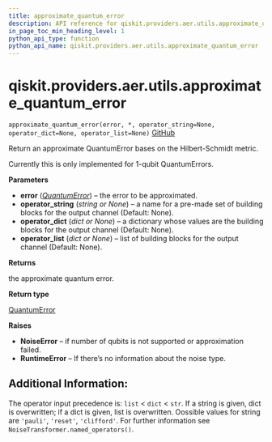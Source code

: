 ```yaml
---
title: approximate_quantum_error
description: API reference for qiskit.providers.aer.utils.approximate_quantum_error
in_page_toc_min_heading_level: 1
python_api_type: function
python_api_name: qiskit.providers.aer.utils.approximate_quantum_error
---
```


<span id="qiskit-providers-aer-utils-approximate-quantum-error" />

# qiskit.providers.aer.utils.approximate\_quantum\_error

<span id="qiskit.providers.aer.utils.approximate_quantum_error" />

`approximate_quantum_error(error, *, operator_string=None, operator_dict=None, operator_list=None)` [GitHub](https://github.com/qiskit/qiskit-aer/tree/stable/0.7/qiskit/providers/aer/utils/noise_transformation.py "view source code")

Return an approximate QuantumError bases on the Hilbert-Schmidt metric.

Currently this is only implemented for 1-qubit QuantumErrors.

**Parameters**

*   **error** ([*QuantumError*](qiskit.providers.aer.noise.QuantumError "qiskit.providers.aer.noise.QuantumError")) – the error to be approximated.
*   **operator\_string** (*string or None*) – a name for a pre-made set of building blocks for the output channel (Default: None).
*   **operator\_dict** (*dict or None*) – a dictionary whose values are the building blocks for the output channel (Default: None).
*   **operator\_list** (*dict or None*) – list of building blocks for the output channel (Default: None).

**Returns**

the approximate quantum error.

**Return type**

[QuantumError](qiskit.providers.aer.noise.QuantumError "qiskit.providers.aer.noise.QuantumError")

**Raises**

*   **NoiseError** – if number of qubits is not supported or approximation failed.
*   **RuntimeError** – If there’s no information about the noise type.

## Additional Information:

The operator input precedence is: `list` \< `dict` \< `str`. If a string is given, dict is overwritten; if a dict is given, list is overwritten. Oossible values for string are `'pauli'`, `'reset'`, `'clifford'`. For further information see `NoiseTransformer.named_operators()`.

